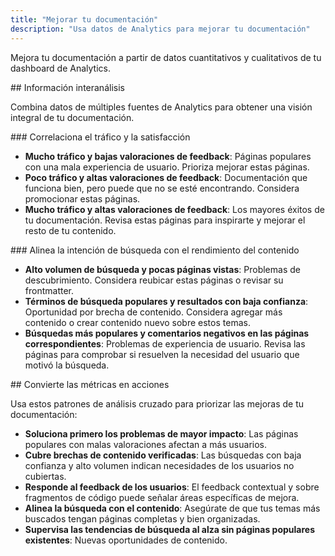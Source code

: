 ```yaml
---
title: "Mejorar tu documentación"
description: "Usa datos de Analytics para mejorar tu documentación"
---
```


Mejora tu documentación a partir de datos cuantitativos y cualitativos de tu dashboard de Analytics.

<div id="cross-analytics-insights">
  ## Información interanálisis
</div>

Combina datos de múltiples fuentes de Analytics para obtener una visión integral de tu documentación.

<div id="correlate-traffic-and-satisfaction">
  ### Correlaciona el tráfico y la satisfacción
</div>

- **Mucho tráfico y bajas valoraciones de feedback**: Páginas populares con una mala experiencia de usuario. Prioriza mejorar estas páginas.
- **Poco tráfico y altas valoraciones de feedback**: Documentación que funciona bien, pero puede que no se esté encontrando. Considera promocionar estas páginas.
- **Mucho tráfico y altas valoraciones de feedback**: Los mayores éxitos de tu documentación. Revisa estas páginas para inspirarte y mejorar el resto de tu contenido.

<div id="match-search-intent-with-content-performance">
  ### Alinea la intención de búsqueda con el rendimiento del contenido
</div>

- **Alto volumen de búsqueda y pocas páginas vistas**: Problemas de descubrimiento. Considera reubicar estas páginas o revisar su frontmatter.
- **Términos de búsqueda populares y resultados con baja confianza**: Oportunidad por brecha de contenido. Considera agregar más contenido o crear contenido nuevo sobre estos temas.
- **Búsquedas más populares y comentarios negativos en las páginas correspondientes**: Problemas de experiencia de usuario. Revisa las páginas para comprobar si resuelven la necesidad del usuario que motivó la búsqueda.

<div id="put-insights-into-action">
  ## Convierte las métricas en acciones
</div>

Usa estos patrones de análisis cruzado para priorizar las mejoras de tu documentación:

- **Soluciona primero los problemas de mayor impacto**: Las páginas populares con malas valoraciones afectan a más usuarios.
- **Cubre brechas de contenido verificadas**: Las búsquedas con baja confianza y alto volumen indican necesidades de los usuarios no cubiertas.
- **Responde al feedback de los usuarios**: El feedback contextual y sobre fragmentos de código puede señalar áreas específicas de mejora.
- **Alinea la búsqueda con el contenido**: Asegúrate de que tus temas más buscados tengan páginas completas y bien organizadas.
- **Supervisa las tendencias de búsqueda al alza sin páginas populares existentes**: Nuevas oportunidades de contenido.